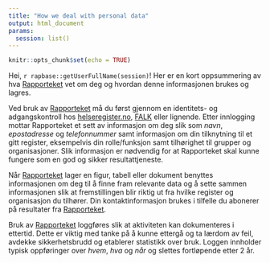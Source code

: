 ```yaml
---
title: "How we deal with personal data"
output: html_document
params:
  session: list()
---
```


```r
knitr::opts_chunk$set(echo = TRUE)
```

Hei, `r rapbase::getUserFullName(session)`! Her er en kort oppsummering av hva [Rapporteket](https://rapporteket.github.io/rapporteket/articles/kort_introduksjon.html) vet om deg og hvordan denne informasjonen brukes og lagres.

Ved bruk av [Rapporteket](https://rapporteket.github.io/rapporteket/articles/kort_introduksjon.html) må du først gjennom en identitets- og adgangskontroll hos [helseregister.no](https://helseregister.no/), [FALK](https://www.kvalitetsregistre.no/artikkel/ny-losning-palogging-testes-ut-i-februar) eller lignende. Etter innlogging mottar Rapporteket et sett av informasjon om deg slik som _navn_, _epostadresse_ og _telefonnummer_ samt informasjon om din tilknytning til et gitt register, eksempelvis din rolle/funksjon samt tilhørighet til grupper og organisasjoner. Slik informasjon er nødvendig for at Rapporteket skal kunne fungere som en god og sikker resultattjeneste.

Når [Rapporteket](https://rapporteket.github.io/rapporteket/articles/kort_introduksjon.html) lager en figur, tabell eller dokument benyttes informasjonen om deg til å finne fram relevante data og å sette sammen informasjonen slik at fremstillingen blir riktig ut fra hvilke register og organisasjon du tilhører. Din kontaktinformasjon brukes i tilfelle du abonerer på resultater fra [Rapporteket](https://rapporteket.github.io/rapporteket/articles/kort_introduksjon.html).

Bruk av [Rapporteket](https://rapporteket.github.io/rapporteket/articles/kort_introduksjon.html) loggføres slik at aktiviteten kan dokumenteres i ettertid. Dette er viktig med tanke på å kunne ettergå og ta lærdom av feil, avdekke sikkerhetsbrudd og etablerer statistikk over bruk. Loggen innholder typisk oppføringer over _hvem_, _hva_ og _når_ og slettes fortløpende etter 2 år.